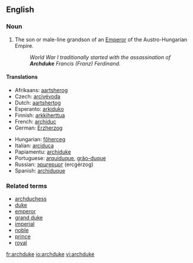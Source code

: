 ==English==

===Noun===
{{en-noun}}

# The son or male-line grandson of an [[Emperor]] of the Austro-Hungarian Empire.
#: ''World War I traditionally started with the assassination of '''Archduke''' Francis (Franz) Ferdinand.''

====Translations====
{{top}}
*Afrikaans: [[aartsherog]]
*Czech: [[arcivévoda]] {{m}}
*Dutch: [[aartshertog]]
*Esperanto: [[arkiduko]]
*Finnish: [[arkkiherttua]]
*French: [[archiduc]] {{m}}
*German: [[Erzherzog]]
{{mid}}
*Hungarian: [[főherceg]]
*Italian: [[arciduca]]
*Papiamentu: [[archiduke]]
*Portuguese: [[arquiduque]], [[grão-duque]]
*Russian: [[эрцгерцог]] (ercgérzog) {{m}}
*Spanish: [[archiduque]]
{{bottom}}

===Related terms===
*[[archduchess]]
*[[duke]]
*[[emperor]]
*[[grand duke]]
*[[imperial]]
*[[noble]]
*[[prince]]
*[[royal]]

[[fr:archduke]]
[[io:archduke]]
[[vi:archduke]]